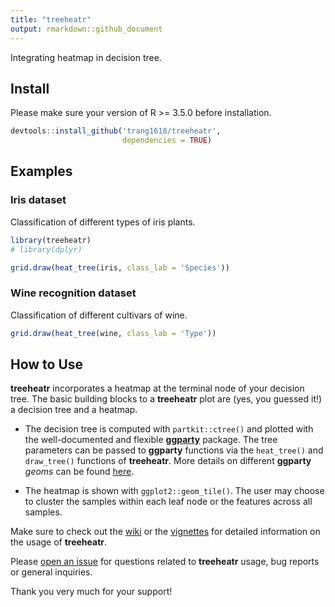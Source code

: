 ```yaml
---
title: "treeheatr"
output: rmarkdown::github_document
---
```


Integrating heatmap in decision tree.

## Install 

Please make sure your version of R >= 3.5.0 before installation.

```r
devtools::install_github('trang1618/treeheatr',
                         dependencies = TRUE)
```

## Examples

### Iris dataset

Classification of different types of iris plants.

```r
library(treeheatr)
# library(dplyr)

grid.draw(heat_tree(iris, class_lab = 'Species'))
```

### Wine recognition dataset

Classification of different cultivars of wine.

```r
grid.draw(heat_tree(wine, class_lab = 'Type'))
```


## How to Use

**treeheatr** incorporates a heatmap at the terminal node of your decision tree.
The basic building blocks to a **treeheatr** plot are (yes, you guessed it!) a decision tree and a heatmap.

* The decision tree is computed with `partkit::ctree()` and plotted with the well-documented and flexible [**ggparty**](https://cran.r-project.org/web/packages/ggparty/index.html) package.
The tree parameters can be passed to **ggparty** functions via the `heat_tree()` and `draw_tree()` functions of **treeheatr**.
More details on different **ggparty** *geoms* can be found [here](https://github.com/martin-borkovec/ggparty).

* The heatmap is shown with `ggplot2::geom_tile()`.
The user may choose to cluster the samples within each leaf node or the features across all samples.

Make sure to check out the [wiki](https://github.com/trang1618/treeheatr/wiki) or the [vignettes](https://github.com/trang1618/treeheatr/tree/master/vignettes) for detailed information on the usage of **treeheatr**.

Please [open an issue](https://github.com/trang1618/treeheatr/issues/new) for questions related to **treeheatr** usage, bug reports or general inquiries.

Thank you very much for your support!

